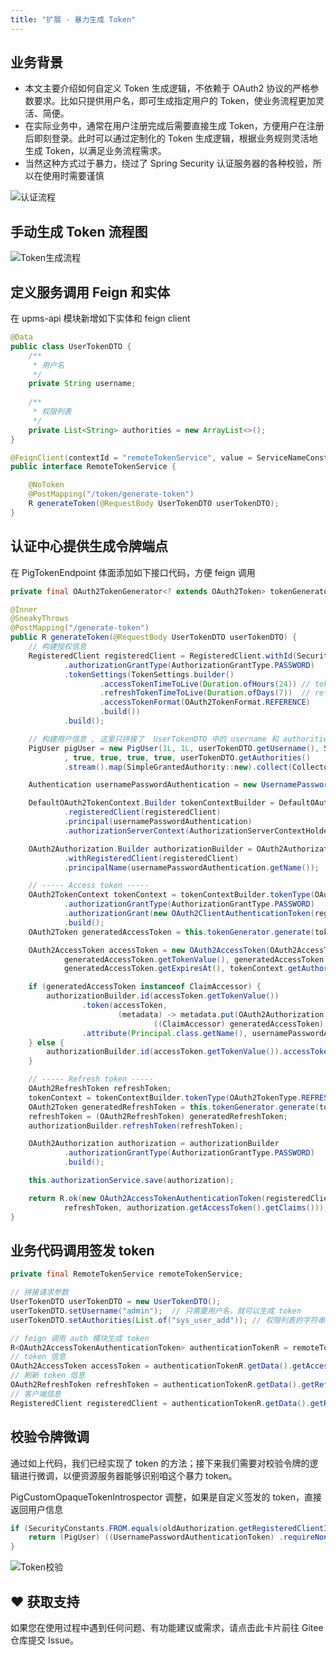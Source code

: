 ```yaml
---
title: "扩展 - 暴力生成 Token"
---
```


## 业务背景

- 本文主要介绍如何自定义 Token 生成逻辑，<Warning>不依赖于 OAuth2 协议的严格参数要求</Warning>。比如只提供用户名，即可生成指定用户的 Token，使业务流程更加灵活、简便。
- 在实际业务中，通常在用户注册完成后需要直接生成 Token，方便用户在注册后即刻登录。此时可以通过定制化的 Token 生成逻辑，根据业务规则灵活地生成 Token，以满足业务流程需求。
- <Warning>当然这种方式过于暴力，绕过了 Spring Security 认证服务器的各种校验，所以在使用时需要谨慎</Warning>

![认证流程](/images/1730361988944-f5096ea3-2917-4fd9-a7d4-503f2855a193.png)

## 手动生成 Token 流程图

![Token生成流程](https://minio.pigx.top/oss/202305/1683870985.jpeg)

## 定义服务调用 Feign 和实体

在 upms-api 模块新增如下实体和 feign client

```java
@Data
public class UserTokenDTO {
    /**
     * 用户名
     */
    private String username;
    
    /**
     * 权限列表
     */
    private List<String> authorities = new ArrayList<>();
}
```

```java
@FeignClient(contextId = "remoteTokenService", value = ServiceNameConstants.AUTH_SERVICE)
public interface RemoteTokenService {

    @NoToken
    @PostMapping("/token/generate-token")
    R generateToken(@RequestBody UserTokenDTO userTokenDTO);
}
```

## 认证中心提供生成令牌端点

在 PigTokenEndpoint 体面添加如下接口代码，方便 feign 调用

```java
private final OAuth2TokenGenerator<? extends OAuth2Token> tokenGenerator;

@Inner
@SneakyThrows
@PostMapping("/generate-token")
public R generateToken(@RequestBody UserTokenDTO userTokenDTO) {
    // 构建授权信息
    RegisteredClient registeredClient = RegisteredClient.withId(SecurityConstants.FROM).clientId(SecurityConstants.FROM)
            .authorizationGrantType(AuthorizationGrantType.PASSWORD)
            .tokenSettings(TokenSettings.builder()
                    .accessTokenTimeToLive(Duration.ofHours(24)) // token 有效期 24 小时
                    .refreshTokenTimeToLive(Duration.ofDays(7))  // refresh token 有效期 7 天
                    .accessTokenFormat(OAuth2TokenFormat.REFERENCE)
                    .build())
            .build();

    // 构建用户信息 , 这里只拼接了  UserTokenDTO 中的 username 和 authorities，其他字段写死，可以自行场地；
    PigUser pigUser = new PigUser(1L, 1L, userTokenDTO.getUsername(), StrUtil.EMPTY, StrUtil.EMPTY
            , true, true, true, true, userTokenDTO.getAuthorities()
            .stream().map(SimpleGrantedAuthority::new).collect(Collectors.toList()));

    Authentication usernamePasswordAuthentication = new UsernamePasswordAuthenticationToken(pigUser, StrUtil.EMPTY);

    DefaultOAuth2TokenContext.Builder tokenContextBuilder = DefaultOAuth2TokenContext.builder()
            .registeredClient(registeredClient)
            .principal(usernamePasswordAuthentication)
            .authorizationServerContext(AuthorizationServerContextHolder.getContext());

    OAuth2Authorization.Builder authorizationBuilder = OAuth2Authorization
            .withRegisteredClient(registeredClient)
            .principalName(usernamePasswordAuthentication.getName());

    // ----- Access token -----
    OAuth2TokenContext tokenContext = tokenContextBuilder.tokenType(OAuth2TokenType.ACCESS_TOKEN)
            .authorizationGrantType(AuthorizationGrantType.PASSWORD)
            .authorizationGrant(new OAuth2ClientAuthenticationToken(registeredClient, ClientAuthenticationMethod.CLIENT_SECRET_BASIC, null))
            .build();
    OAuth2Token generatedAccessToken = this.tokenGenerator.generate(tokenContext);

    OAuth2AccessToken accessToken = new OAuth2AccessToken(OAuth2AccessToken.TokenType.BEARER,
            generatedAccessToken.getTokenValue(), generatedAccessToken.getIssuedAt(),
            generatedAccessToken.getExpiresAt(), tokenContext.getAuthorizedScopes());

    if (generatedAccessToken instanceof ClaimAccessor) {
        authorizationBuilder.id(accessToken.getTokenValue())
                .token(accessToken,
                        (metadata) -> metadata.put(OAuth2Authorization.Token.CLAIMS_METADATA_NAME,
                                ((ClaimAccessor) generatedAccessToken).getClaims()))
                .attribute(Principal.class.getName(), usernamePasswordAuthentication);
    } else {
        authorizationBuilder.id(accessToken.getTokenValue()).accessToken(accessToken);
    }

    // ----- Refresh token -----
    OAuth2RefreshToken refreshToken;
    tokenContext = tokenContextBuilder.tokenType(OAuth2TokenType.REFRESH_TOKEN).build();
    OAuth2Token generatedRefreshToken = this.tokenGenerator.generate(tokenContext);
    refreshToken = (OAuth2RefreshToken) generatedRefreshToken;
    authorizationBuilder.refreshToken(refreshToken);

    OAuth2Authorization authorization = authorizationBuilder
            .authorizationGrantType(AuthorizationGrantType.PASSWORD)
            .build();

    this.authorizationService.save(authorization);

    return R.ok(new OAuth2AccessTokenAuthenticationToken(registeredClient, usernamePasswordAuthentication, accessToken,
            refreshToken, authorization.getAccessToken().getClaims()));
}
```

## 业务代码调用签发 token

```java
private final RemoteTokenService remoteTokenService;

// 拼接请求参数
UserTokenDTO userTokenDTO = new UserTokenDTO();
userTokenDTO.setUsername("admin");  // 只需要用户名，就可以生成 token
userTokenDTO.setAuthorities(List.of("sys_user_add")); // 权限列表的字符串，能调用的接口范围

// feign 调用 auth 模块生成 token
R<OAuth2AccessTokenAuthenticationToken> authenticationTokenR = remoteTokenService.generateToken(userTokenDTO);
// token 信息
OAuth2AccessToken accessToken = authenticationTokenR.getData().getAccessToken();
// 刷新 token 信息
OAuth2RefreshToken refreshToken = authenticationTokenR.getData().getRefreshToken();
// 客户端信息
RegisteredClient registeredClient = authenticationTokenR.getData().getRegisteredClient();
```

## 校验令牌微调

通过如上代码，我们已经实现了 token 的方法；接下来我们<Warning>需要对校验令牌的逻辑进行微调，以便资源服务器能够识别咱这个暴力 token。</Warning>

PigCustomOpaqueTokenIntrospector 调整，如果是自定义签发的 token，直接返回用户信息

```java
if (SecurityConstants.FROM.equals(oldAuthorization.getRegisteredClientId())){
    return (PigUser) ((UsernamePasswordAuthenticationToken) .requireNonNull(oldAuthorization).getAttributes().get(Principal.class.getName())).getPrincipal();
}
```

![Token校验](/images/1730361982619-55fb5a98-468e-4ba5-9b75-0f77a7a0cbe0.png)

## ♥️ 获取支持
<Card title="遇到问题？" horizontal icon="link" href="https://gitee.com/log4j/pig/issues">
  如果您在使用过程中遇到任何问题、有功能建议或需求，请点击此卡片前往 Gitee 仓库提交 Issue。
</Card>

